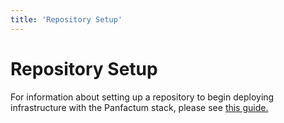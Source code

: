 ```yaml
---
title: 'Repository Setup'
---
```


# Repository Setup

For information about setting up a repository to begin deploying infrastructure with the Panfactum
stack, please see [this guide.](/docs/edge/guides/bootstrapping/configuring-infrastructure-as-code)
